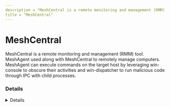 ```yaml
---
description = "MeshCentral is a remote monitoring and management (RMM) tool. MeshAgent used along with MeshCentral to remotely manage computers. MeshAgent can execute commands on the target host by leveraging win-console to obscure their activities and win-dispatcher to run malicious code through IPC with child processes."
title = "MeshCentral"
---
```




# MeshCentral

MeshCentral is a remote monitoring and management (RMM) tool. MeshAgent used along with MeshCentral to remotely manage computers. MeshAgent can execute commands on the target host by leveraging win-console to obscure their activities and win-dispatcher to run malicious code through IPC with child processes.


### Details
<Details author={"@kostastsale"}
         category={""}
         created={"2024-09-20"}
         website={"https://meshcentral.com/"}
         lastModified={"2024-09-20"}
         privileges={"SYSTEM"}
         free={ "Yes" }
         verification={"N/A"}
/>

#### Installation Paths
<Card code={ ["meshcentral*.exe", "meshagent*.exe"] }/>

#### Supported OS
<Badges color="warning" badges={ ["Windows", "Linux", "MacOS", "FreeBSD"] }/>

#### Capabilities
<Badges color="#FFA500" badges={ ["Remote Desktop & Terminal", "Remote File Access", "Text and Voice Chat", "Server File Storage", "Real-time User interface", "Port Forwarding"] }/>

#### Known Vulnerabilities
- [CVE-2024-26135](CVE-2024-26135)


### Forensic Artifacts

#### Disk Artifacts
<EuiSpacer size="xl"/>
<DiskArtifacts data={ [{"File": "C:\\Program Files\\Mesh Agent\\MeshAgent.exe", "Description": "Local MeshAgent service binary after installation", "OS": "Windows"}, {"File": "C:\\Program Files\\Mesh Agent\\MeshAgent.msh", "Description": "Local MeshAgent service configuration file. Contains configuration settings including the MeshCentral server address, port, and other settings. If the MeshAgent is run without being installed, the configuration file is created in the same directory as the MeshAgent binary.", "OS": "Windows"}] }/>

#### Event Log Artifacts
<EuiSpacer size="xl"/>
<EventLogTable data={ [{"EventID": 7045, "ProviderName": "Service Control Manager", "LogFile": "System.evtx", "ServiceName": "Mesh Agent background service", "ImagePath": "\"C:\\\\Program Files\\\\Mesh Agent\\\\MeshAgent.exe\"", "Description": "Service installation event as result of MeshAgent installation."}] }/>


#### Network Artifacts
<EuiSpacer size="xl"/>
<NetworkArtifactsTable data={ [{"Description": "Known remote domains", "Domains": ["user_managed", "meshcentral.com"], "Ports": []}] }/>




### Detections
- Detects potential network activity of MeshCentral RMM tool
  - [Sigma Rule](https://github.com/magicsword-io/LOLRMM/blob/main/detections/sigma/meshcentral_network_sigma.yml)
- Detects potential processes activity of MeshCentral RMM tool
  - [Sigma Rule](https://github.com/magicsword-io/LOLRMM/blob/main/detections/sigma/meshcentral_processes_sigma.yml)
- Detects MeshAgent Command Execution via MeshCentral
  - [Sigma Rule](https://github.com/tsale/Sigma_rules/blob/main/Threat%20Hunting%20Queries/proc_creation_windows_meshagent.yml)

### References
- [https://ylianst.github.io/MeshCentral/meshcentral/](https://ylianst.github.io/MeshCentral/meshcentral/)
- [https://github.com/Ylianst/MeshAgent](https://github.com/Ylianst/MeshAgent)

### Acknowledgements
- Kostas (@kostastsale)
